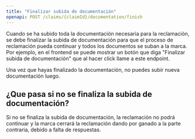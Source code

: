 ```yaml
---
title: "Finalizar subida de documentación"
openapi: POST /claims/{claimId}/documentation/finish
---
```


Cuando se ha subido toda la documentación necesaria para la reclamación, se debe finalizar la subida de documentación para que el proceso de reclamación pueda continuar y todos los documentos se suban a la marca.
Por ejemplo, en el frontend se puede mostrar un botón que diga "Finalizar subida de documentación" que al hacer click llame a este endpoint.

<Warning>
  Una vez que hayas finalizado la documentación, no puedes subir nueva documentación luego.
</Warning>

## ¿Que pasa si no se finaliza la subida de documentación?

Si no se finaliza la subida de documentación, la reclamación no podrá continuar y la marca cerrará la reclamación dando por ganado a la parte contraria, debido a falta de respuestas.
